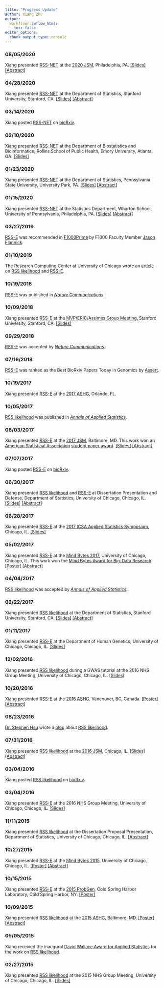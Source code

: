 ```yaml
---
title: "Progress Update"
author: Xiang Zhu
output:
  workflowr::wflow_html:
    toc: false
editor_options:
  chunk_output_type: console
---
```


[RSS-NET]: https://doi.org/10.1101/2020.03.13.990010 
[RSS-E]: https://doi.org/10.1038/s41467-018-06805-x
[RSS likelihood]: https://doi.org/10.1214/17-aoas1046

[rnt]: https://web.stanford.edu/~xiangzhu/rnt.pdf

### 08/05/2020

Xiang presented [RSS-NET][] at the
[2020 JSM](https://ww2.amstat.org/meetings/jsm/2020/), Philadelphia, PA. [[Slides]][rnt]
[[Abstract]](https://ww2.amstat.org/meetings/jsm/2020/onlineprogram/AbstractDetails.cfm?abstractid=313507)

### 04/28/2020

Xiang presented [RSS-NET][] at the Department of Statistics,
Stanford University, Stanford, CA. [[Slides]][rnt]
[[Abstract]](https://statistics.stanford.edu/events/complex-trait-genetics-through-lens-regulatory-networks)

### 03/14/2020
 
Xiang posted [RSS-NET][] on [bioRxiv](https://doi.org/10.1101/2020.03.13.990010).

### 02/10/2020

Xiang presented [RSS-NET][] at the Department of Biostatistics and Bioinformatics,
Rollins School of Public Health, Emory University, Atlanta, GA. [[Slides]][rnt]

### 01/23/2020

Xiang presented [RSS-NET][] at the Department of Statistics,
Pennsylvania State University, University Park, PA.
[[Slides]][rnt]
[[Abstract]](https://science.psu.edu/stat/colloquia/sp20/xiang-zhu)

### 01/15/2020

Xiang presented [RSS-NET][] at the Statistics Department,
Wharton School, University of Pennsylvania, Philadelphia, PA.
[[Slides]][rnt]
[[Abstract]](https://statistics.wharton.upenn.edu/research/seminars-conferences/complex-trait-genetics-through-the-lens-of-regulatory-networks/) 

### 03/27/2019

[RSS-E][] was recommended in
[F1000Prime](https://doi.org/10.3410/f.734261365.793558023) by F1000 Faculty Member
[Jason Flannick](https://f1000.com/prime/thefaculty/member/499999771097550974).

### 01/10/2019

The Research Computing Center at University of Chicago wrote an
[article](https://rcc.uchicago.edu/about-rcc/news-features/new-statistical-method-gives-second-life-gwas-data)
on [RSS likelihood][] and [RSS-E][].

### 10/19/2018

[RSS-E][] was published in
[*Nature Communications*](https://www.nature.com/articles/s41467-018-06805-x).

### 10/09/2018

Xiang presented [RSS-E][] at the
[MVP/ERIC/Assimes Group Meeting](https://www.vacsp.research.va.gov/CSP_Centers/Palo-Alto-ERIC-Genomics.asp),
Stanford University, Stanford, CA.
[[Slides]](https://web.stanford.edu/~xiangzhu/ASSIMES_20181009.pdf)

### 09/29/2018

[RSS-E][] was accepted by
[*Nature Communications*](https://www.nature.com/articles/s41467-018-06805-x).

### 07/16/2018

[RSS-E][] was ranked as the Best BioRxiv Papers
Today in Genomics by [Assert](https://assert.pub/). 

### 10/19/2017

Xiang presented [RSS-E][] at the
[2017 ASHG](https://www.ashg.org/2017meeting/), Orlando, FL.

### 10/05/2017

[RSS likelihood][] was published in
[*Annals of Applied Statistics*](https://dx.doi.org/10.1214/17-AOAS1046).

### 08/03/2017

Xiang presented [RSS-E][] at the
[2017 JSM](https://ww2.amstat.org/meetings/jsm/2017), Baltimore, MD.
This work won an [American Statistical Association](https://www.amstat.org/)
[student paper award](https://stat.uchicago.edu/academics/graduate-programs/graduate-student-resources/academic-life/student-awards/#collapse13).
[[Slides]](https://www.stat.uchicago.edu/~xiangzhu/JSM_20170803.pdf)
[[Abstract]](https://ww2.amstat.org/meetings/jsm/2017/onlineprogram/AbstractDetails.cfm?abstractid=322545)

### 07/07/2017

Xiang posted [RSS-E][] on [bioRxiv](https://doi.org/10.1101/160770).

### 06/30/2017

Xiang presented [RSS likelihood][] and [RSS-E][] at Dissertation Presentation and Defense,
Department of Statistics, University of Chicago, Chicago, IL.
[[Slides]](https://www.stat.uchicago.edu/~xiangzhu/THESIS_20170630.html)
[[Abstract]](https://galton.uchicago.edu/students/seminars/2016-2017/zhu_xiang063017.pdf)

### 06/28/2017

Xiang presented [RSS-E][] at the
[2017 ICSA Applied Statistics Symposium](https://bioinfo.stats.northwestern.edu/~icsa/), Chicago, IL.
[[Slides]](https://www.stat.uchicago.edu/~xiangzhu/ICSA_20170628.pdf)

### 05/02/2017

Xiang presented [RSS-E][] at the [Mind Bytes 2017](https://mindbytes.uchicago.edu/),
University of Chicago, Chicago, IL. This work won the
[Mind Bytes Award for Big-Data Research](https://mindbytes.uchicago.edu/2017/callforposters.php#tab8).
[[Poster]](https://mindbytes.uchicago.edu/2017/posters/04242017110702_posterzhu042417.pdf)
[[Abstract]](https://mindbytes.uchicago.edu/2017/callforposters.php)

### 04/04/2017

[RSS likelihood][] was accepted by
[*Annals of Applied Statistics*](https://dx.doi.org/10.1214/17-AOAS1046).

### 02/22/2017

Xiang presented [RSS likelihood][] at the Department of Statistics,
Stanford University, Stanford, CA.
[[Slides]](https://www.stat.uchicago.edu/~xiangzhu/STANFORD_20170222.html)
[[Abstract]](https://statistics.stanford.edu/sites/default/files/Feb22-2017.pdf)

### 01/11/2017

Xiang presented [RSS-E][] at the Department of Human Genetics,
University of Chicago, Chicago, IL.
[[Slides]](https://www.stat.uchicago.edu/~xiangzhu/WIP_20170111.html)

### 12/02/2016

Xiang presented [RSS likelihood][] during a GWAS tutorial
at the 2016 NHS Group Meeting, University of Chicago, Chicago, IL.
[[Slides]](https://www.stat.uchicago.edu/~xiangzhu/gwas_tutorial)

### 10/20/2016

Xiang presented [RSS-E][] at the
[2016 ASHG](https://www.ashg.org/2016meeting/), Vancouver, BC, Canada.
[[Poster]](https://www.stat.uchicago.edu/~xiangzhu/ASHG_2016.pdf)
[[Abstract]](https://ep70.eventpilot.us/web/page.php?page=IntHtml&project=ASHG16&id=160120613)

### 08/23/2016

[Dr. Stephen Hsu](https://vp.research.msu.edu/people/hsu-stephen) wrote a
[blog](https://infoproc.blogspot.com/2016/08/bayesian-large-scale-multiple.html) about [RSS likelihood][].

### 07/31/2016

Xiang presented [RSS likelihood][] at the
[2016 JSM](https://ww2.amstat.org/meetings/jsm/2016/), Chicago, IL.
[[Slides]](https://www.stat.uchicago.edu/~xiangzhu/JSM_20160731.pdf)
[[Abstract]](https://ww2.amstat.org/meetings/jsm/2016/onlineprogram/AbstractDetails.cfm?abstractid=320123)

### 03/04/2016

Xiang posted [RSS likelihood][] on [bioRxiv](https://doi.org/10.1101/042457). 

### 03/04/2016

Xiang presented [RSS-E][] at the 2016 NHS Group Meeting, University of Chicago, Chicago, IL.
[[Slides]](https://www.stat.uchicago.edu/~xiangzhu/NHS_20160304.pdf)

### 11/11/2015

Xiang presented [RSS likelihood][] at the Dissertation Proposal Presentation,
Department of Statistics, University of Chicago, Chicago, IL.
[[Abstract]](https://www.stat.uchicago.edu/students/seminars/2015-2016/zhu_xiang111115.pdf)

### 10/27/2015

Xiang presented [RSS-E][] at the [Mind Bytes 2015](https://mindbytes.uchicago.edu/),
University of Chicago, Chicago, IL.
[[Poster]](https://mindbytes.uchicago.edu/2015/posters/RCC_2015.pdf)
[[Abstract]](https://mindbytes.uchicago.edu/gallery_2015.php)

### 10/15/2015

Xiang presented [RSS-E][] at the
[2015 ProbGen](https://meetings.cshl.edu/meetings.aspx?meet=probgen&year=15),
Cold Spring Harbor Laboratory, Cold Spring Harbor, NY.
[[Poster]](https://www.stat.uchicago.edu/~xiangzhu/CSHL_2015.pdf)

### 10/09/2015

Xiang presented [RSS likelihood][] at the
[2015 ASHG](https://www.ashg.org/2015meeting/), Baltimore, MD.
[[Poster]](https://www.stat.uchicago.edu/~xiangzhu/ASHG_2015.pdf)
[[Abstract]](https://ep70.eventpilotadmin.com/web/page.php?page=IntHtml&project=ASHG15&id=150120723)

### 05/05/2015

Xiang received the inaugural [David Wallace Award for Applied Statistics](https://stat.uchicago.edu/academics/graduate-programs/graduate-student-resources/academic-life/student-awards/#collapse22) for the work on [RSS likelihood][]. 

### 02/27/2015

Xiang presented [RSS likelihood][] at the 2015 NHS Group Meeting,
University of Chicago, Chicago, IL.
[[Slides]](https://www.stat.uchicago.edu/~xiangzhu/NHS_20150227.html)
